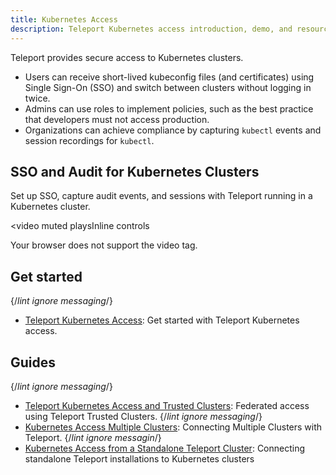 ```yaml
---
title: Kubernetes Access
description: Teleport Kubernetes access introduction, demo, and resources.
---
```


Teleport provides secure access to Kubernetes clusters.

- Users can receive short-lived kubeconfig files (and certificates) using Single Sign-On (SSO) and switch between clusters without logging in twice.
- Admins can use roles to implement policies, such as the best practice that developers must not access production.
- Organizations can achieve compliance by capturing `kubectl` events and session recordings for `kubectl`.

## SSO and Audit for Kubernetes Clusters

Set up SSO, capture audit events, and sessions with Teleport running in a Kubernetes cluster.

<video
  muted
  playsInline
  controls
>
  <source
    src="../../img/k8s/k8-access.mp4"
    type="video/mp4"
  />

  <source
    src="../../img/k8s/k8-access.webm"
    type="video/webm"
  />

  Your browser does not support the video tag.
</video>

## Get started

{/*lint ignore messaging*/}
- [Teleport Kubernetes Access](./getting-started.mdx): Get started with Teleport Kubernetes access.

## Guides

{/*lint ignore messaging*/}
- [Teleport Kubernetes Access and Trusted Clusters](./guides/federation.mdx): Federated access using Teleport Trusted Clusters.
{/*lint ignore messaging*/}
- [Kubernetes Access Multiple Clusters](./guides/multiple-clusters.mdx): Connecting Multiple Clusters with Teleport.
{/*lint ignore messagin*/}
- [Kubernetes Access from a Standalone Teleport Cluster](./guides/standalone-teleport.mdx): Connecting standalone Teleport installations to Kubernetes clusters
